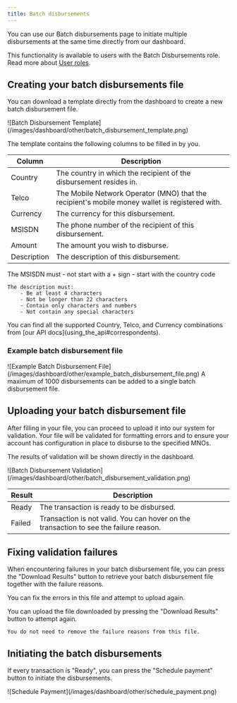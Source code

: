 ```yaml
---
title: Batch disbursements
---
```


You can use our Batch disbursements page to initiate multiple disbursements at the same time directly from our dashboard.

This functionality is available to users with the Batch Disbursements role. Read more about [User roles](/dashboard/user_management/user_roles).

## Creating your batch disbursements file

You can download a template directly from the dashboard to create a new batch disbursement file.

<Frame>
![Batch Disbursement Template](/images/dashboard/other/batch_disbursement_template.png)
</Frame>

The template contains the following columns to be filled in by you.

| Column      | Description                                                       |
|-------------|-------------------------------------------------------------------|
| Country     | The country in which the recipient of the disbursement resides in.|
| Telco       | The Mobile Network Operator (MNO) that the recipient's mobile money wallet is registered with. |
| Currency    | The currency for this disbursement.                               |
| MSISDN      | The phone number of the recipient of this disbursement.           |
| Amount      | The amount you wish to disburse.                                  |
| Description | The description of this disbursement.                             |

<Info>
    The MSISDN must 
        - not start with a + sign
        - start with the country code

    The description must:  
        - Be at least 4 characters  
        - Not be longer than 22 characters  
        - Contain only characters and numbers  
        - Not contain any special characters
</Info>

<Tip>
    You can find all the supported Country, Telco, and Currency combinations from [our API docs](using_the_api#correspondents).
</Tip>

### Example batch disbursement file

<Frame>
    ![Example Batch Disbursement File](/images/dashboard/other/example_batch_disbursement_file.png)
</Frame>

<Info>
    A maximum of 1000 disbursements can be added to a single batch disbursement file.
</Info>

## Uploading your batch disbursement file

After filling in your file, you can proceed to upload it into our system for validation. Your file will be validated for formatting errors and to ensure your account has configuration in place to disburse to the specified MNOs.

The results of validation will be shown directly in the dashboard.

<Frame>
    ![Batch Disbursement Validation](/images/dashboard/other/batch_disbursement_validation.png)
</Frame>

| Result | Description                                                       |
|--------|-------------------------------------------------------------------|
| Ready  | The transaction is ready to be disbursed.                         |
| Failed | Transaction is not valid. You can hover on the transaction to see the failure reason. |

## Fixing validation failures

When encountering failures in your batch disbursement file, you can press the "Download Results" button to retrieve your batch disbursement file together with the failure reasons.

You can fix the errors in this file and attempt to upload again.

<Tip>
    You can upload the file downloaded by pressing the "Download Results" button to attempt again.  
    
    You do not need to remove the failure reasons from this file.
</Tip>

## Initiating the batch disbursements

If every transaction is "Ready", you can press the "Schedule payment" button to initiate the disbursements.

<Frame>
    ![Schedule Payment](/images/dashboard/other/schedule_payment.png)
</Frame>